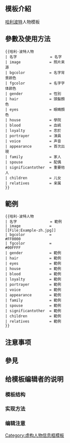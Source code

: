 <includeonly><!-- 在這裡加入模板的保護標識 --></includeonly><noinclude>{{Documentation subpage}}</noinclude>
<!-- 在本行下編輯模板說明 -->
== 模板介紹 ==
[[哈利波特]]人物模板
== 參數及使用方法 ==
<div style="width: 40%;"><pre>
{{哈利·波特人物
| 名字               = 名字
| image             = 照片来源
| bgcolor           = 名字背景颜色
| fgcolor           = 名字字体颜色
| gender            = 性別
| hair              = 頭髮顏色
| eyes              = 眼睛顏色
| house             = 學院
| blood             = 血統
| loyalty           = 忠於
| portrayer         = 演員
| voice             = 声音
| appearance        = 首次出現
| family            = 家人
| spouse            = 配偶
| significantother  = 重要他人
| children          = 儿女
| relatives         = 亲属
}}
</pre></div>
== 範例 ==
<div style="width: 40%;"><pre>
{{哈利·波特人物
| 名字               = 範例
| image             = [[File:Example-zh.jpg]]
| bgcolor           = #FF0000
| fgcolor           = #00FFFF
| gender            = 範例
| hair              = 範例
| eyes              = 範例
| house             = 範例
| blood             = 範例
| loyalty           = 範例
| portrayer         = 範例
| voice             = 範例
| appearance        = 範例
| family            = 範例
| spouse            = 範例
| significantother  = 範例
| children          = 範例
| relatives         = 範例
}}
</pre></div>
{{哈利·波特人物
| 名字               = 範例
| image             = [[File:Example-zh.jpg]]
| bgcolor           = #FF0000
| fgcolor           = #00FFFF
| gender            = 範例
| hair              = 範例
| eyes              = 範例
| house             = 範例
| blood             = 範例
| loyalty           = 範例
| portrayer         = 範例
| voice             = 範例
| appearance        = 範例
| family            = 範例
| spouse            = 範例
| significantother  = 範例
| children          = 範例
| relatives         = 範例
}}
== 注意事项 ==

== 參見 ==

== 给模板编辑者的说明 ==
=== 模板结构 ===
=== 实现方法 ===
=== 编辑注意 ===

<includeonly>
<!-- 本行下加入模板的分類 -->
[[Category:虚构人物信息框模板]]
</includeonly>